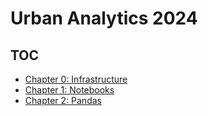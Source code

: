 # Urban Analytics 2024

## TOC

- [Chapter 0: Infrastructure](./chapter_0/infrastructure.qmd)
- [Chapter 1: Notebooks](./chapter_1/notebooks.ipynb)
- [Chapter 2: Pandas](./chapter_2/pandas.ipynb)
